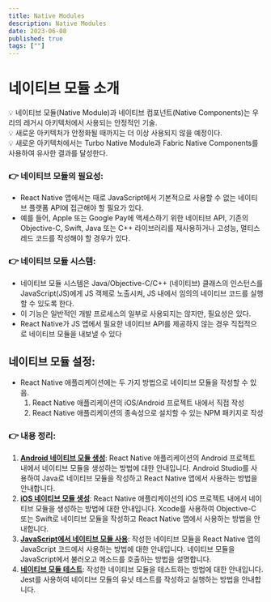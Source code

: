 ```yaml
---
title: Native Modules
description: Native Modules
date: 2023-06-08
published: true
tags: [""]
---
```


# 네이티브 모듈 소개

<aside>
  💡 네이티브 모듈(Native Module)과 네이티브 컴포넌트(Native Components)는
  우리의 레거시 아키텍처에서 사용되는 안정적인 기술.
</aside>

<aside>
  💡 새로운 아키텍처가 안정화될 때까지는 더 이상 사용되지 않을 예정이다.
</aside>

<aside>
  💡 새로운 아키텍처에서는 Turbo Native Module과 Fabric Native Components를
  사용하여 유사한 결과를 달성한다.
</aside>

### 👉 네이티브 모듈의 필요성:

- React Native 앱에서는 때로 JavaScript에서 기본적으로 사용할 수 없는 네이티브 플랫폼 API에 접근해야 할 필요가 있다.
- 예를 들어, Apple 또는 Google Pay에 액세스하기 위한 네이티브 API, 기존의 Objective-C, Swift, Java 또는 C++ 라이브러리를 재사용하거나 고성능, 멀티스레드 코드를 작성해야 할 경우가 있다.

### 👉 네이티브 모듈 시스템:

- 네이티브 모듈 시스템은 Java/Objective-C/C++ (네이티브) 클래스의 인스턴스를 JavaScript(JS)에게 JS 객체로 노출시켜, JS 내에서 임의의 네이티브 코드를 실행할 수 있도록 한다.
- 이 기능은 일반적인 개발 프로세스의 일부로 사용되지는 않지만, 필요성은 있다.
- React Native가 JS 앱에서 필요한 네이티브 API를 제공하지 않는 경우 직접적으로 네이티브 모듈을 내보낼 수 있다

## 네이티브 모듈 설정:

- React Native 애플리케이션에는 두 가지 방법으로 네이티브 모듈을 작성할 수 있음.
  1. React Native 애플리케이션의 iOS/Android 프로젝트 내에서 직접 작성
  2. React Native 애플리케이션의 종속성으로 설치할 수 있는 NPM 패키지로 작성

### 👉 내용 정리:

1. **[Android 네이티브 모듈 생성](https://reactnative.dev/docs/native-modules-android)**: React Native 애플리케이션의 Android 프로젝트 내에서 네이티브 모듈을 생성하는 방법에 대한 안내입니다. Android Studio를 사용하여 Java로 네이티브 모듈을 작성하고 React Native 앱에서 사용하는 방법을 안내합니다.
2. **[iOS 네이티브 모듈 생성](https://reactnative.dev/docs/native-modules-ios)**: React Native 애플리케이션의 iOS 프로젝트 내에서 네이티브 모듈을 생성하는 방법에 대한 안내입니다. Xcode를 사용하여 Objective-C 또는 Swift로 네이티브 모듈을 작성하고 React Native 앱에서 사용하는 방법을 안내합니다.
3. **[JavaScript에서 네이티브 모듈 사용](https://reactnative.dev/docs/native-modules-setup)**: 작성한 네이티브 모듈을 React Native 앱의 JavaScript 코드에서 사용하는 방법에 대한 안내입니다. 네이티브 모듈을 JavaScript에서 불러오고 메소드를 호출하는 방법을 설명합니다.
4. **[네이티브 모듈 테스트](https://reactnative.dev/docs/native-modules-testing)**: 작성한 네이티브 모듈을 테스트하는 방법에 대한 안내입니다. Jest를 사용하여 네이티브 모듈의 유닛 테스트를 작성하고 실행하는 방법을 안내합니다.
